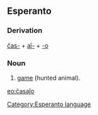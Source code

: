 ==Esperanto==
===Derivation===
[[ĉasi|ĉas-]] + [[aĵ-]] + [[-o]]
===Noun===
# [[game]] (hunted animal).

[[eo:ĉasaĵo]]
[[Category:Esperanto language]]
{{Universala Vortaro}}